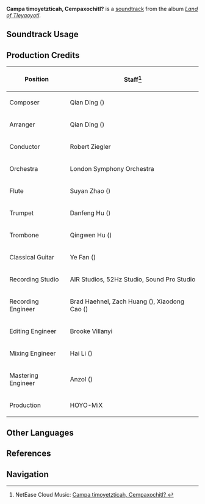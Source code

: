 {{Stub|production credits}}
{{Soundtrack Infobox
|image          = Land of Tleyaoyotl.png
|album          = Land of Tleyaoyotl
|disc           = 1
|number         = 08
|featured       = 
|featured2      = 
|featured3      = 
|featured_disc  = 
|featured_disc2 = 
|featured_disc3 = 
|youtube_id     = XhnsjgfzZPM
|spotify_id     = 45bwrj2x3XmfVpmYFALzZH
|previous       = A Night of Their Own
|next           = Halls of Hueyteotl
}}
'''Campa timoyetzticah, Cempaxochitl?''' is a [[soundtrack]] from the album ''[[Land of Tleyaoyotl]]''.

==Soundtrack Usage==
{{Soundtrack Usage
|location          = Weary Inn
|quest             = 
|domain            = 
|eventgameplay     = 
|special_displayed = 
|special           = 
|teapot            = 
|mediaoriginal     =
}}
<!--
==Other Arrangements==
{{Files by Category Gallery|Media Using an Unreleased Arrangement of {{subst:#titleparts:{{subst:PAGENAME}}}} Soundtrack}}
-->
==Production Credits==
{| class="wikitable"
! Position
! Staff<ref>NetEase Cloud Music: [https://music.163.com/#/song?id=2635291845 Campa timoyetzticah, Cempaxochitl? {{zh|紫锦草的闲息}}]</ref>
|-
! Composer
| Qian Ding ({{zh|丁谦}})
|-
! Arranger
| Qian Ding ({{zh|丁谦}})
|-
! Conductor
| Robert Ziegler
|-
! Orchestra
| London Symphony Orchestra
|-
! Flute
| Suyan Zhao ({{zh|赵苏延}})
|-
! Trumpet
| Danfeng Hu ({{zh|胡丹峰}})
|-
! Trombone
| Qingwen Hu ({{zh|胡清文}})
|-
! Classical Guitar
| Ye Fan ({{zh|范晔}})
|-
! Recording Studio
| AIR Studios, 52Hz Studio, Sound Pro Studio
|-
! Recording Engineer
| Brad Haehnel, Zach Huang ({{zh|黄巍}}), Xiaodong Cao ({{zh|曹晓冬}})
|-
! Editing Engineer
| Brooke Villanyi
|-
! Mixing Engineer
| Hai Li ({{zh|李海}})
|-
! Mastering Engineer
| Anzol ({{zh|鸦雀有声}})
|-
! Production
| HOYO-MiX
|}
<!--
==Gallery==
<gallery>
</gallery>

==Trivia==
-->

==Other Languages==
{{Other Languages
|en       = Campa timoyetzticah, Cempaxochitl?
|en_lang  = nah
|en_tl    = Where are you, {{w|Tagetes erecta|Cempaxochitl}}?
|zhs      = 
|zhs_rm   = 
|zht      = 
|zht_rm   = 
|zh_tl    = 
|ja       = セトクレアセアのまどろみ
|ja_rm    = Setokureasea no Madoromi
|ja_tl    = Slumber of {{w|Setcreasea}}
}}

==References==
{{Reflist}}

==Navigation==
{{Soundtrack Navbox|Land of Tleyaoyotl}}